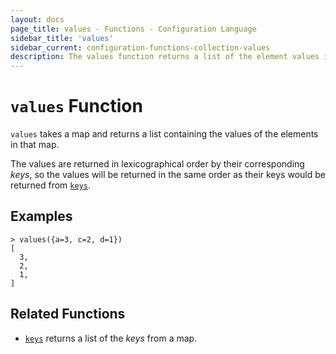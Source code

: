 ```yaml
---
layout: docs
page_title: values - Functions - Configuration Language
sidebar_title: 'values'
sidebar_current: configuration-functions-collection-values
description: The values function returns a list of the element values in a given map.
---
```


# `values` Function

`values` takes a map and returns a list containing the values of the elements
in that map.

The values are returned in lexicographical order by their corresponding _keys_,
so the values will be returned in the same order as their keys would be
returned from [`keys`](./keys).

## Examples

```shell
> values({a=3, c=2, d=1})
[
  3,
  2,
  1,
]
```

## Related Functions

- [`keys`](./keys) returns a list of the _keys_ from a map.
